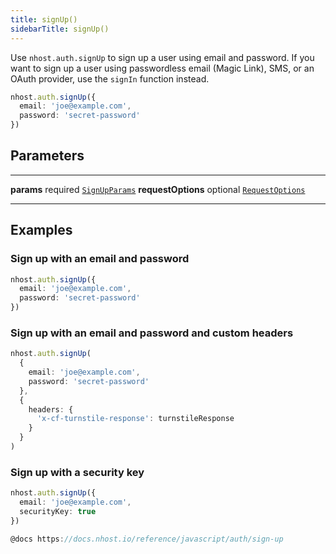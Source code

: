 ```yaml
---
title: signUp()
sidebarTitle: signUp()
---
```


Use `nhost.auth.signUp` to sign up a user using email and password. If you want to sign up a user using passwordless email (Magic Link), SMS, or an OAuth provider, use the `signIn` function instead.

```ts
nhost.auth.signUp({
  email: 'joe@example.com',
  password: 'secret-password'
})
```

## Parameters

---

**<span className="parameter-name">params</span>** <span className="optional-status">required</span> [`SignUpParams`](/reference/javascript/auth/types/sign-up-params)
**<span className="parameter-name">requestOptions</span>** <span className="optional-status">optional</span> [`RequestOptions`](/reference/javascript/auth/types/request-options)

---

## Examples

### Sign up with an email and password

```ts
nhost.auth.signUp({
  email: 'joe@example.com',
  password: 'secret-password'
})
```

### Sign up with an email and password and custom headers

```ts
nhost.auth.signUp(
  {
    email: 'joe@example.com',
    password: 'secret-password'
  },
  {
    headers: {
      'x-cf-turnstile-response': turnstileResponse
    }
  }
)
```

### Sign up with a security key

```ts
nhost.auth.signUp({
  email: 'joe@example.com',
  securityKey: true
})

@docs https://docs.nhost.io/reference/javascript/auth/sign-up
```
